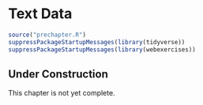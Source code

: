 # Text Data {#sec-text-chapter}

```r
source("prechapter.R")
suppressPackageStartupMessages(library(tidyverse))
suppressPackageStartupMessages(library(webexercises))
```

::: {.callout-tip}
## Under Construction

This chapter is not yet complete.
:::

<!--
* characters as numbers
* how R stores character data
* words to vectors
* sentiment analysis
* RNNs
-->
